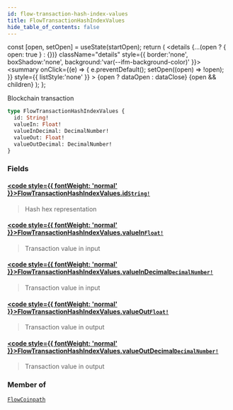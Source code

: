 ```yaml
---
id: flow-transaction-hash-index-values
title: FlowTransactionHashIndexValues
hide_table_of_contents: false
---
```







  const [open, setOpen] = useState(startOpen);
  return (
    <details {...(open ? { open: true } : {})} className="details" style={{ border:'none', boxShadow:'none', background:'var(--ifm-background-color)' }}>
      <summary
        onClick={(e) => {
          e.preventDefault();
          setOpen((open) => !open);
        }}
        style={{ listStyle:'none' }}
      >
      {open ? dataOpen : dataClose}
      </summary>
      {open && children}
    </details>
  );
};








Blockchain transaction


```graphql
type FlowTransactionHashIndexValues {
  id: String!
  valueIn: Float!
  valueInDecimal: DecimalNumber!
  valueOut: Float!
  valueOutDecimal: DecimalNumber!
}
```




### Fields

#### [<code style={{ fontWeight: 'normal' }}>FlowTransactionHashIndexValues.<b>id</b></code>](#)<Bullet />[`String!`](/docs/graphql-reference/scalars/string) <Badge class="badge badge--secondary" text="non-null"/> <Badge class="badge badge--secondary" text="scalar"/> 
> 
> 
> Hash hex representation
> 

#### [<code style={{ fontWeight: 'normal' }}>FlowTransactionHashIndexValues.<b>valueIn</b></code>](#)<Bullet />[`Float!`](/docs/graphql-reference/scalars/float) <Badge class="badge badge--secondary" text="non-null"/> <Badge class="badge badge--secondary" text="scalar"/> 
> 
> 
> Transaction value in input
> 

#### [<code style={{ fontWeight: 'normal' }}>FlowTransactionHashIndexValues.<b>valueInDecimal</b></code>](#)<Bullet />[`DecimalNumber!`](/docs/graphql-reference/scalars/decimal-number) <Badge class="badge badge--secondary" text="non-null"/> <Badge class="badge badge--secondary" text="scalar"/> 
> 
> 
> Transaction value in input
> 

#### [<code style={{ fontWeight: 'normal' }}>FlowTransactionHashIndexValues.<b>valueOut</b></code>](#)<Bullet />[`Float!`](/docs/graphql-reference/scalars/float) <Badge class="badge badge--secondary" text="non-null"/> <Badge class="badge badge--secondary" text="scalar"/> 
> 
> 
> Transaction value in output
> 

#### [<code style={{ fontWeight: 'normal' }}>FlowTransactionHashIndexValues.<b>valueOutDecimal</b></code>](#)<Bullet />[`DecimalNumber!`](/docs/graphql-reference/scalars/decimal-number) <Badge class="badge badge--secondary" text="non-null"/> <Badge class="badge badge--secondary" text="scalar"/> 
> 
> 
> Transaction value in output
> 



### Member of

[`FlowCoinpath`](/docs/graphql-reference/objects/flow-coinpath)  <Badge class="secondary" text="object"/>


